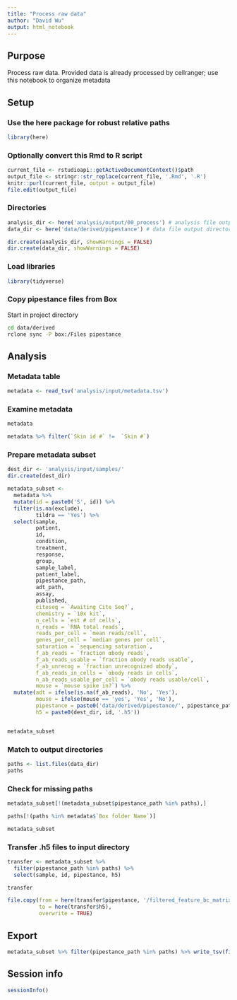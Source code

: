 ```yaml
---
title: "Process raw data"
author: "David Wu"
output: html_notebook
---
```

## Purpose
Process raw data. Provided data is already processed by cellranger; use this notebook to organize metadata

## Setup
### Use the here package for robust relative paths
```r
library(here)
```

### Optionally convert this Rmd to R script 
```r
current_file <- rstudioapi::getActiveDocumentContext()$path
output_file <- stringr::str_replace(current_file, '.Rmd', '.R')
knitr::purl(current_file, output = output_file)
file.edit(output_file)
```

### Directories
```r
analysis_dir <- here('analysis/output/00_process') # analysis file output directory
data_dir <- here('data/derived/pipestance') # data file output directory

dir.create(analysis_dir, showWarnings = FALSE)
dir.create(data_dir, showWarnings = FALSE)
```

### Load libraries
```r
library(tidyverse)
```

### Copy pipestance files from Box
Start in project directory
```bash
cd data/derived
rclone sync -P box:/Files pipestance
```

## Analysis
### Metadata table
```r
metadata <- read_tsv('analysis/input/metadata.tsv')
```

### Examine metadata
```r
metadata
```
```r
metadata %>% filter(`Skin id #` !=  `Skin #`)
```
### Prepare metadata subset
```r
dest_dir <- 'analysis/input/samples/'
dir.create(dest_dir)

metadata_subset <- 
  metadata %>% 
  mutate(id = paste0('S', id)) %>% 
  filter(is.na(exclude),
         tildra == 'Yes') %>% 
  select(sample,
         patient,
         id,
         condition,
         treatment,
         response,
         group,
         sample_label,
         patient_label,
         pipestance_path,
         adt_path,
         assay,
         published,
         citeseq = `Awaiting Cite Seq?`,
         chemistry = `10x kit`,
         n_cells = `est # of cells`,
         n_reads = `RNA total reads`,
         reads_per_cell = `mean reads/cell`,
         genes_per_cell = `median genes per cell`,
         saturation = `sequencing saturation`,
         f_ab_reads = `fraction αbody reads`,
         f_ab_reads_usable = `fraction αbody reads usable`,
         f_ab_unrecog = `fraction unrecognized αbody`,
         f_ab_reads_in_cells = `αbody reads in cells`,
         n_ab_reads_usable_per_cell = `αbody reads usable/cell`,
         mouse = `mouse spike in?`) %>% 
  mutate(adt = ifelse(is.na(f_ab_reads), 'No', 'Yes'),
         mouse = ifelse(mouse == 'yes', 'Yes', 'No'),
         pipestance = paste0('data/derived/pipestance/', pipestance_path),
         h5 = paste0(dest_dir, id, '.h5'))


metadata_subset
```

### Match to output directories
```r
paths <- list.files(data_dir)
paths
```
### Check for missing paths
```r
metadata_subset[!(metadata_subset$pipestance_path %in% paths),]
```

```r
paths[!(paths %in% metadata$`Box folder Name`)]
```
```r
metadata_subset
```

### Transfer .h5 files to input directory
```r
transfer <- metadata_subset %>% 
  filter(pipestance_path %in% paths) %>% 
  select(sample, id, pipestance, h5)

transfer
```
```r
file.copy(from = here(transfer$pipestance, '/filtered_feature_bc_matrix.h5'),
          to = here(transfer$h5), 
          overwrite = TRUE)
```


## Export
```r
metadata_subset %>% filter(pipestance_path %in% paths) %>% write_tsv(file.path(analysis_dir, 'metadata_subset.tsv'))
```

## Session info
```r
sessionInfo()
```

